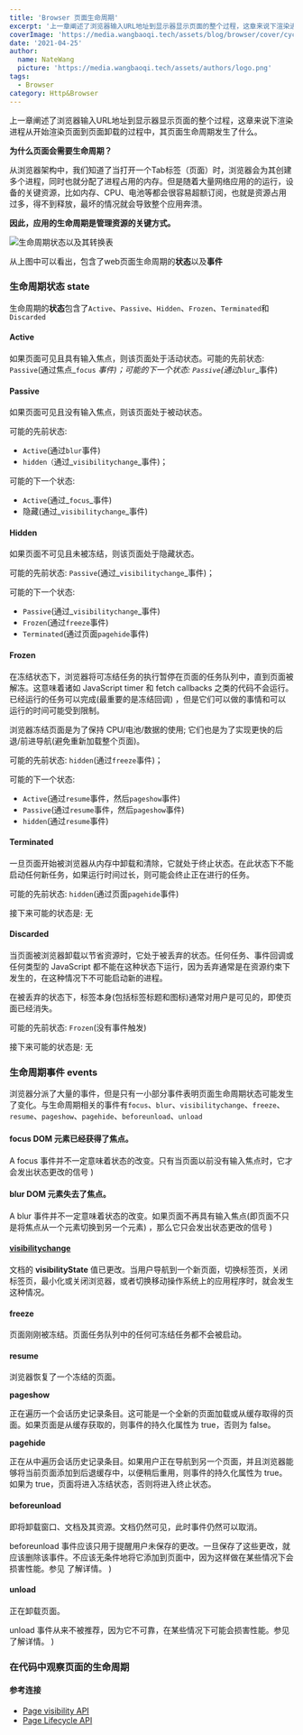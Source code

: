 ```yaml
---
title: 'Browser 页面生命周期'
excerpt: '上一章阐述了浏览器输入URL地址到显示器显示页面的整个过程，这章来说下渲染进程从开始渲染页面到页面卸载的过程中，其页面生命周期发生了什么。'
coverImage: 'https://media.wangbaoqi.tech/assets/blog/browser/cover/cycle.webp'
date: '2021-04-25'
author:
  name: NateWang
  picture: 'https://media.wangbaoqi.tech/assets/authors/logo.png'
tags:
  - Browser
category: Http&Browser
---
```





上一章阐述了浏览器输入URL地址到显示器显示页面的整个过程，这章来说下渲染进程从开始渲染页面到页面卸载的过程中，其页面生命周期发生了什么。

**为什么页面会需要生命周期？**

从浏览器架构中，我们知道了当打开一个Tab标签（页面）时，浏览器会为其创建多个进程，同时也就分配了进程占用的内存。但是随着大量网络应用的的运行，设备的关键资源，比如内存、CPU、电池等都会很容易超额订阅，也就是资源占用过多，得不到释放，最坏的情况就会导致整个应用奔溃。

**因此，应用的生命周期是管理资源的关键方式。**

![生命周期状态以及其转换表](https://media.wangbaoqi.tech/assets/blog/browser/cycle-api.webp)


从上图中可以看出，包含了web页面生命周期的**状态**以及**事件**

### **生命周期状态 state**

生命周期的**状态**包含了`Active`、`Passive`、`Hidden`、`Frozen`、`Terminated`和`Discarded`

#### Active 

如果页面可见且具有输入焦点，则该页面处于活动状态。可能的先前状态: `Passive`(通过焦点_`focus` _事件)；可能的下一个状态: `Passive`(通过_`blur`_事件)

#### Passive 

如果页面可见且没有输入焦点，则该页面处于被动状态。

可能的先前状态: 

* `Active`(通过`blur`事件)
* `hidden（`通过_`visibilitychange`_事件)；

可能的下一个状态: 

* `Active`(通过_`focus`_事件)
* 隐藏(通过_`visibilitychange`_事件)

#### Hidden

如果页面不可见且未被冻结，则该页面处于隐藏状态。

可能的先前状态: `Passive`(通过_`visibilitychange`_事件)；

可能的下一个状态: 

* `Passive`(通过_`visibilitychange`_事件)
* `Frozen`(通过`freeze`事件)
* `Terminated`(通过页面`pagehide`事件)

#### Frozen

在冻结状态下，浏览器将可冻结任务的执行暂停在页面的任务队列中，直到页面被解冻。这意味着诸如 JavaScript timer 和 fetch callbacks 之类的代码不会运行。已经运行的任务可以完成(最重要的是冻结回调) ，但是它们可以做的事情和可以运行的时间可能受到限制。

浏览器冻结页面是为了保持 CPU/电池/数据的使用; 它们也是为了实现更快的后退/前进导航(避免重新加载整个页面)。

可能的先前状态: `hidden`(通过`freeze`事件)；

可能的下一个状态: 

* `Active`(通过`resume`事件，然后`pageshow`事件)
* `Passive`(通过`resume`事件，然后`pageshow`事件)
* `hidden`(通过`resume`事件)

#### Terminated

一旦页面开始被浏览器从内存中卸载和清除，它就处于终止状态。在此状态下不能启动任何新任务，如果运行时间过长，则可能会终止正在进行的任务。

可能的先前状态: `hidden`(通过页面`pagehide`事件)

接下来可能的状态是: 无

#### Discarded

当页面被浏览器卸载以节省资源时，它处于被丢弃的状态。任何任务、事件回调或任何类型的 JavaScript 都不能在这种状态下运行，因为丢弃通常是在资源约束下发生的，在这种情况下不可能启动新的进程。

在被丢弃的状态下，标签本身(包括标签标题和图标)通常对用户是可见的，即使页面已经消失。

可能的先前状态: `Frozen`(没有事件触发)

接下来可能的状态是: 无

### **生命周期事件 events**

浏览器分派了大量的事件，但是只有一小部分事件表明页面生命周期状态可能发生了变化。与生命周期相关的事件有`focus`、`blur`、`visibilitychange`、`freeze`、`resume`、`pageshow`、`pagehide`、`beforeunload`、`unload`

#### focus DOM 元素已经获得了焦点。



  <Para>
    A <InlineCode>focus</InlineCode> 事件并不一定意味着状态的改变。只有当页面以前没有输入焦点时，它才会发出状态更改的信号
  </Para>
)

<SideNote type='warning' title='注意' children={cBox}/>


#### blur DOM 元素失去了焦点。

  <Para>
    A <InlineCode>blur</InlineCode> 事件并不一定意味着状态的改变。如果页面不再具有输入焦点(即页面不只是将焦点从一个元素切换到另一个元素) ，那么它只会发出状态更改的信号
  </Para>
)

<SideNote type='warning' title='注意' children={cBox1}/>


#### [visibilitychange](https://developer.mozilla.org/en-US/docs/Web/API/Document/visibilitychange_event)

文档的 **visibilityState** 值已更改。当用户导航到一个新页面，切换标签页，关闭标签页，最小化或关闭浏览器，或者切换移动操作系统上的应用程序时，就会发生这种情况。

#### freeze

页面刚刚被冻结。页面任务队列中的任何可冻结任务都不会被启动。

#### resume

浏览器恢复了一个冻结的页面。

**pageshow**

正在遍历一个会话历史记录条目。这可能是一个全新的页面加载或从缓存取得的页面。如果页面是从缓存获取的，则事件的持久化属性为 true，否则为 false。

**pagehide** 

正在从中遍历会话历史记录条目。如果用户正在导航到另一个页面，并且浏览器能够将当前页面添加到后退缓存中，以便稍后重用，则事件的持久化属性为 true。如果为 true，页面将进入冻结状态，否则将进入终止状态。

#### beforeunload

即将卸载窗口、文档及其资源。文档仍然可见，此时事件仍然可以取消。

  <Para>
    <InlineCode>beforeunload</InlineCode> 事件应该只用于提醒用户未保存的更改。一旦保存了这些更改，就应该删除该事件。不应该无条件地将它添加到页面中，因为这样做在某些情况下会损害性能。参见 <Link href='https://developers.google.com/web/updates/2018/07/page-lifecycle-api#legacy-lifecycle-apis-to-avoid' val='[legacy APIs section 遗留 api 部分]'></Link> 了解详情。
  </Para>
)

<SideNote type='warning' title='注意' children={cBox3}/>


#### unload

正在卸载页面。


  <Para>
    <InlineCode>unload</InlineCode> 事件从来不被推荐，因为它不可靠，在某些情况下可能会损害性能。参见 <Link href='https://developers.google.com/web/updates/2018/07/page-lifecycle-api#legacy-lifecycle-apis-to-avoid' val='[legacy APIs section 遗留 api 部分]'></Link> 了解详情。
  </Para>
)

<SideNote type='warning' title='注意' children={cBox2}/>


### 在代码中观察页面的生命周期





#### 参考连接

* [Page visibility API ](https://www.ruanyifeng.com/blog/2018/10/page_visibility_api.html)
* [Page Lifecycle API](https://wicg.github.io/page-lifecycle/)

